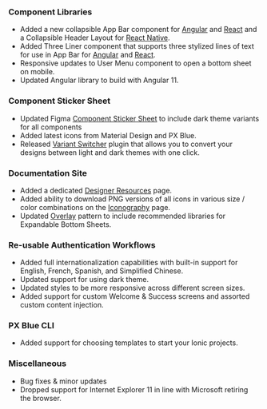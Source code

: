 ### Component Libraries

-   Added a new collapsible App Bar component for [Angular](https://pxblue-components.github.io/angular/components/app-bar) and [React](https://pxblue-components.github.io/react/components/app-bar) and a Collapsible Header Layout for [React Native](https://pxblue-components.github.io/react-native/?path=/info/components-documentation--collapsible-header-layout).
-   Added Three Liner component that supports three stylized lines of text for use in App Bar for [Angular](https://pxblue-components.github.io/angular/components/three-liner) and [React](https://pxblue-components.github.io/react/components/three-liner).
-   Responsive updates to User Menu component to open a bottom sheet on mobile.
-   Updated Angular library to build with Angular 11.

### Component Sticker Sheet

-   Updated Figma [Component Sticker Sheet](https://www.figma.com/community/file/852558784352181868) to include dark theme variants for all components
-   Added latest icons from Material Design and PX Blue.
-   Released [Variant Switcher](https://www.figma.com/community/plugin/971482182464094790) plugin that allows you to convert your designs between light and dark themes with one click.

### Documentation Site

-   Added a dedicated [Designer Resources](/resources/designer) page.
-   Added ability to download PNG versions of all icons in various size / color combinations on the [Iconography](/style/iconography) page.
-   Updated [Overlay](/patterns/overlay) pattern to include recommended libraries for Expandable Bottom Sheets.

### Re-usable Authentication Workflows

-   Added full internationalization capabilities with built-in support for English, French, Spanish, and Simplified Chinese.
-   Updated support for using dark theme.
-   Updated styles to be more responsive across different screen sizes.
-   Added support for custom Welcome & Success screens and assorted custom content injection.

### PX Blue CLI

-   Added support for choosing templates to start your Ionic projects.

### Miscellaneous

-   Bug fixes & minor updates
-   Dropped support for Internet Explorer 11 in line with Microsoft retiring the browser.
